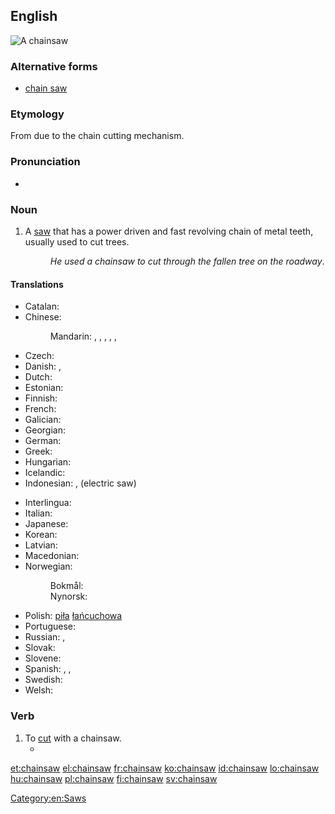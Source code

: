 ==English==
[[Image:Stihl contra.jpg|thumb|A chainsaw]]
{{wikipedia}}

===Alternative forms===
* [[chain saw]]

===Etymology===
From {{compound|chain|saw|lang=en}} due to the chain cutting mechanism.

===Pronunciation===
* {{IPA|/ˈtʃeɪnˌsɔː/|lang=en}}

===Noun===
{{en-noun}}

# A [[saw]] that has a power driven and fast revolving chain of metal teeth, usually used to cut trees.
#: ''He used a chainsaw to cut through the fallen tree on the roadway''.

====Translations====
{{trans-top|saw with a power-driven chain}}
* Catalan: {{t|ca|serra de cadena|f}}
* Chinese:
*: Mandarin: {{t|cmn|電鏈鋸|sc=Hani}}, {{t|cmn|电链锯|tr=diànliànjù|sc=Hani}}, {{t|cmn|電鋸|sc=Hani}}, {{t+|cmn|电锯|tr=diànjù|sc=Hani}}, {{t+|cmn|鏈鋸|sc=Hani}}, {{t|cmn|链锯|tr=liànjù|sc=Hani}}
* Czech: {{t|cs|řetězová pila|f}}
* Danish: {{t|da|kædesav|c}}, {{t|da|motorsav|c}}
* Dutch: {{t+|nl|kettingzaag|f}}
* Estonian: {{t|et|mootorsaag}}
* Finnish: {{t+|fi|moottorisaha}}
* French: {{t+|fr|tronçonneuse|f}}
* Galician: {{t|gl|motoserra|f}}
* Georgian: {{t-needed|ka}}
* German: {{t+|de|Kettensäge|f}}
* Greek: {{t+|el|αλυσοπρίονο|n|tr=alysopríono}}
* Hungarian: {{t+|hu|láncfűrész}}
* Icelandic: {{t|is|keðjusög|f}}
* Indonesian: {{t+|id|gergaji rantai}}, {{t+|id|gergaji listrik}} (electric saw)
{{trans-mid}}
* Interlingua: {{t|ia|chainsaw}}
* Italian: {{t+|it|motosega|f}}
* Japanese: {{t|ja|チェーンソー|tr=chēnsō|sc=Jpan}}
* Korean: {{t|ko|체인톱|sc=Kore}}
* Latvian: {{t|lv|motorzāģis|m}}
* Macedonian: {{t|mk|моторна пила|f|tr=mótorna pilá}}
* Norwegian: 
*: Bokmål: {{t|no|motorsag|m|f}}
*: Nynorsk: {{t|nn|motorsag|f}}
* Polish: [[piła]] [[łańcuchowa]]
* Portuguese: {{t|pt|motosserra|f}}
* Russian: {{t+|ru|бензопила|f|tr=benzopilá}}, {{t|ru|цепная пила|f|tr=cepnája pilá|sc=Cyrl}}
* Slovak: {{t|sk|reťazová píla|f}}
* Slovene: {{t|sl|motorka|f}}
* Spanish: {{t+|es|motosierra|f}}, {{t+|es|sierra eléctrica|f}}, {{t|es|sierra de cadena|f}}
* Swedish: {{t+|sv|motorsåg|c}}
* Welsh: {{t|cy|llif gadwyn|f}}
{{trans-bottom}}

===Verb===
{{en-verb}}

# To [[cut]] with a chainsaw.
#* {{quote-news|year=2009|date=September 9|author=Mike Funston|title=Mississauga pulls green thorn from its paw|work=Toronto Star|url=http://www.thestar.com/News/GTA/article/692775
|passage=She and Barber once stopped a developer from '''chainsawing''' mature trees on Mississauga Rd. by standing in front of them.}}

[[Category:en:Saws]]

[[et:chainsaw]]
[[el:chainsaw]]
[[fr:chainsaw]]
[[ko:chainsaw]]
[[id:chainsaw]]
[[lo:chainsaw]]
[[hu:chainsaw]]
[[pl:chainsaw]]
[[fi:chainsaw]]
[[sv:chainsaw]]